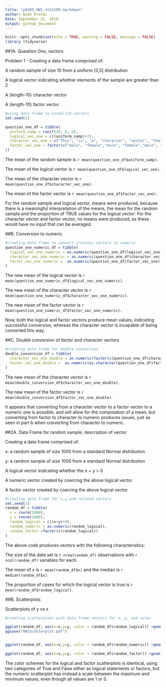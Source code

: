 ```yaml
---
title: "p8105_HW1_ntk2109_markdown"
author: Noah Kreski
Date: September 21, 2018
output: github_document
---
```


```r
knitr::opts_chunk$set(echo = TRUE, warning = FALSE, message = FALSE)
library (tidyverse)
```
##1A. Question One, vectors

Problem 1 - Creating a data frame comprised of:

A random sample of size 10 from a uniform [0,5] distribution

A logical vector indicating whether elements of the sample are greater than 2

A (length-10) character vector

A (length-10) factor vector


```r
#using data frame to establish vectors
set.seed(1)

question_one_df = tibble(
  uniform_samp = runif(10, 0, 5),
  logical_vec_one = c((uniform_samp)>2),
  character_vec_one = c("This", "is", "a", "character", "vector", "that", "has", "length", "of", "ten"),
  factor_vec_one = factor(c("male", "female","male", "female","male", "female","male", "female","male", "female")
))

```

The mean of the random sample is `r mean(question_one_df$uniform_samp)`.

The mean of the logical vector is `r mean(question_one_df$logical_vec_one)`.

The mean of the character vector is `r mean(question_one_df$character_vec_one)`.

The mean of the factor vector is `r mean(question_one_df$factor_vec_one)`.

For the random sample and logical vector, means were produced, because there is a meaningful interpretation of the means, the mean for the random sample and the proportion of TRUE values for the logical vector. For the character vector and factor vector, no means were produced, as these would have no input that can be averaged.

##B. Conversion to numeric

```r
#creating data frame to convert previous vectors to numeric
question_one_numeric_df = tibble(
  logical_vec_one_numeric = as.numeric(question_one_df$logical_vec_one),
  character_vec_one_numeric = as.numeric(question_one_df$character_vec_one),
  factor_vec_one_numeric =  as.numeric(question_one_df$factor_vec_one)
)

```

The new mean of the logical vector is `r mean(question_one_numeric_df$logical_vec_one_numeric)`.

The new mean of the character vector is `r mean(question_one_numeric_df$character_vec_one_numeric)`.

The new mean of the factor vector is `r mean(question_one_numeric_df$factor_vec_one_numeric)`.

Now, both the logical and factor vectors produce mean values, indicating successful conversion, whereas the character vector is incapable of being converted this way.

##C. Double conversion of factor and character vectors

```r
#creating data frame for double conversion
double_conversion_df = tibble(
  character_vec_one_double = as.numeric(factor(c(question_one_df$character_vec_one))),
  factor_vec_one_double =  as.numeric(as.character(question_one_df$factor_vec_one))
)

```

The new mean of the character vector is `r mean(double_conversion_df$character_vec_one_double)`.

The new mean of the factor vector is `r mean(double_conversion_df$factor_vec_one_double)`.

It appears that converting from a character vector to a factor vector to a numeric one is possible, and will allow for the computation of a mean, but converting from factor to character to numeric produces issues, just as seen in part b when converting from character to numeric.

##2A. Data Frame for random sample, description of vector

Creating a data frame comprised of:

x: a random sample of size 1000 from a standard Normal distribution

y: a random sample of size 1000 from a standard Normal distribution

A logical vector indicating whether the x + y > 0

A numeric vector created by coercing the above logical vector

A factor vector created by coercing the above logical vector

```r
#creating data frame for x,y,and related vectors
set.seed(1)
random_df = tibble(
  x = rnorm(1000),
  y = rnorm(1000),
  random_logical = c((x+y)>0),
  random_numeric = as.numeric(random_logical),
  random_factor =factor(c(random_logical))
)

```

The above code produces vectors with the following characteristics:

The size of the data set is `r nrow(random_df)` observations with `r ncol(random_df)` variables for each.

The mean of x is `r mean(random_df$x)` and the median is `r median(random_df$x)`.

The proportion of cases for which the logical vector is true is `r mean(random_df$random_logical)`.

##B. Scatterplots

Scatterplots of y vs x

```r
#creating scatterplots with data frame vectors for x, y, and color

ggplot(random_df, aes(x=x,y=y, color = random_df$random_logical)) +geom_point()
ggsave("HW1Scatterplot.pdf")


ggplot(random_df, aes(x=x,y=y, color = random_df$random_numeric)) +geom_point()

ggplot(random_df, aes(x=x,y=y, color = random_df$random_factor)) +geom_point()

```


The color schemes for the logical and factor scatterplots is identical, using two categories of True and False either as logical statements or factors, but the numeric scatterplot has instead a scale between the maximum and minimum values, even though all values are 1 or 0.